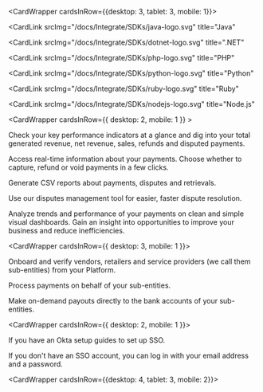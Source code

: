 <CardWrapper cardsInRow={{desktop: 3, tablet: 3, mobile: 1}}>

<CardLink
  srcImg="/docs/Integrate/SDKs/java-logo.svg"
  title="Java"
>

<ArrowLink title="View on GitHub" href="https://github.com/checkout/checkout-sdk-java" />

</CardLink>

<CardLink
  srcImg="/docs/Integrate/SDKs/dotnet-logo.svg"
  title=".NET"
>

<ArrowLink title="View on GitHub" href="https://github.com/checkout/checkout-sdk-net" />

</CardLink>

<CardLink
  srcImg="/docs/Integrate/SDKs/php-logo.svg"
  title="PHP"
>

<ArrowLink title="View on GitHub" href="https://github.com/checkout/checkout-sdk-php" />

</CardLink>

<CardLink
  srcImg="/docs/Integrate/SDKs/python-logo.svg"
  title="Python"
>

<ArrowLink title="View on GitHub" href="https://github.com/checkout/checkout-sdk-python/tree/unified-payments" />

</CardLink>

<CardLink
  srcImg="/docs/Integrate/SDKs/ruby-logo.svg"
  title="Ruby"
>

<ArrowLink title="View on GitHub" href="https://github.com/checkout/checkout-sdk-ruby" />

</CardLink>

<CardLink
  srcImg="/docs/Integrate/SDKs/nodejs-logo.svg"
  title="Node.js"
>

<ArrowLink title="View on GitHub" href="https://github.com/checkout/checkout-sdk-node" />

</CardLink>

</CardWrapper>

<CardWrapper cardsInRow={{ desktop: 2, mobile: 1 }} >
<Card maxWidth={48} maxHeight={48} variant="media" title="Monitor your business’s performance" imgSrc="/NAS/Dashboard/The dashboard at glance/icon-house.svg" href='' isWithHover={false}>

Check your key performance indicators at a glance and dig into your total generated revenue, net revenue, sales, refunds and disputed payments.

</Card>
<Card maxWidth={48} maxHeight={48} variant="media" title="Track and manage your payments" imgSrc="/NAS/Dashboard/The dashboard at glance/icon-wallet.svg" href='' isWithHover={false}>

Access real-time information about your payments. Choose whether to capture, refund or void payments in a few clicks.

</Card>
<Card maxWidth={48} maxHeight={48} variant="media" title="Export your data for further analysis" imgSrc="/NAS/Dashboard/The dashboard at glance/icon-bag.svg" href='' isWithHover={false}>

Generate CSV reports about payments, disputes and retrievals.

</Card>
<Card maxWidth={48} maxHeight={48} variant="media" title="Combat chargebacks" imgSrc="/NAS/Dashboard/The dashboard at glance/icon-weight.svg" href='' isWithHover={false}>

Use our disputes management tool for easier, faster dispute resolution.

</Card>
<Card maxWidth={48} maxHeight={48} variant="media" title="Discover the value of your payments data" imgSrc="/NAS/Dashboard/The dashboard at glance/icon-siren.svg" href='' isWithHover={false}>

Analyze trends and performance of your payments on clean and simple visual dashboards. Gain an insight into opportunities to improve your business and reduce inefficiencies.

</Card>
</CardWrapper>

<CardWrapper cardsInRow={{ desktop: 3, mobile: 1 }}>
<Card variant="media" title="Onboard sub-entities" imgSrc="/NAS/Marketplaces/onboard-sub-entities.svg" href="/marketplaces/about-onboarding">

Onboard and verify vendors, retailers and service providers (we call them sub-entities) from your Platform.

</Card>
<Card variant="media" title="Accept a payment" imgSrc="/NAS/Marketplaces/accept-a-payment.svg" href="/marketplaces/accept-a-payment">

Process payments on behalf of your sub-entities.

</Card>
<Card variant="media" title="Make payouts" imgSrc="/NAS/Marketplaces/about-making-payouts.svg" href="/marketplaces/about-payouts">

Make on-demand payouts directly to the bank accounts of your sub-entities.

</Card>
</CardWrapper>

<CardWrapper cardsInRow={{ desktop: 2, mobile: 1 }}>
<Card maxWidth={75} maxHeight={65} variant="media" title="Single Sign-On (SSO)" imgSrc="/NAS/Dashboard/Get_started/icon-sso.svg" href='' isWithHover={false}>

If you have an <ExternalLink href="https://www.okta.com/products/single-sign-on/) account, and you have the Dashboard assigned to it, you can log in using SSO. Follow our [initial](/dashboard/get-started/initial-client-okta-setup) and [final](/dashboard/get-started/final-client-okta-setup-and-testing" target="_blank">Okta</ExternalLink> setup guides to set up SSO.

</Card>
<Card maxWidth={75} maxHeight={65} variant="media" title="Credentials" imgSrc="/NAS/Dashboard/Get_started/icon-credentials.svg" href='' isWithHover={false}>

If you don't have an SSO account, you can log in with your email address and a password.

</Card>
</CardWrapper>

<CardWrapper cardsInRow={{desktop: 4, tablet: 3, mobile: 2}}>

<CountryCardLink 
  url='/bank-payouts/payout-formatting/austria' 
  type='Austria'
/>

<CountryCardLink 
  url='/bank-payouts/payout-formatting/belgium' 
  type='Belgium'
/>

<CountryCardLink 
  url='/bank-payouts/payout-formatting/croatia' 
  type='Croatia'
/>

<CountryCardLink 
  url='/bank-payouts/payout-formatting/cyprus' 
  type='Cyprus'
/>

<CountryCardLink 
  url='/bank-payouts/payout-formatting/czech-republic' 
  type='Czech Republic'
/>

<CountryCardLink 
  url='/bank-payouts/payout-formatting/denmark' 
  type='Denmark'
/>

<CountryCardLink 
  url='/bank-payouts/payout-formatting/estonia' 
  type='Estonia'
/>

<CountryCardLink 
  url='/bank-payouts/payout-formatting/finland' 
  type='Finland'
/>

<CountryCardLink 
  url='/bank-payouts/payout-formatting/france' 
  type='France'
/>

<CountryCardLink 
  url='/bank-payouts/payout-formatting/germany' 
  type='Germany'
/>

<CountryCardLink 
  url='/bank-payouts/payout-formatting/greece' 
  type='Greece'
/>

<CountryCardLink 
  url='/bank-payouts/payout-formatting/hungary' 
  type='Hungary'
/>

<CountryCardLink 
  url='/bank-payouts/payout-formatting/iceland' 
  type='Iceland'
/>

<CountryCardLink 
  url='/bank-payouts/payout-formatting/ireland' 
  type='Ireland'
/>

<CountryCardLink 
  url='/bank-payouts/payout-formatting/italy'
  type='Italy'
/>

<CountryCardLink 
  url='/bank-payouts/payout-formatting/latvia'
  type='Latvia'
/>

<CountryCardLink 
  url='/bank-payouts/payout-formatting/liechtenstein' 
  type='Liechtenstein'
/>

<CountryCardLink 
  url='/bank-payouts/payout-formatting/lithuania' 
  type='Lithuania'
/>

<CountryCardLink 
  url='/bank-payouts/payout-formatting/luxembourg' 
  type='Luxembourg'
/>

<CountryCardLink 
  url='/bank-payouts/payout-formatting/malta' 
  type='Malta'
/>

<CountryCardLink 
  url='/bank-payouts/payout-formatting/monaco' 
  type='Monaco'
/>

<CountryCardLink 
  url='/bank-payouts/payout-formatting/netherlands' 
  type='Netherlands'
/>

<CountryCardLink 
  url='/bank-payouts/payout-formatting/norway' 
  type='Norway'
/>

<CountryCardLink 
  url='/bank-payouts/payout-formatting/poland' 
  type='Poland'
/>

<CountryCardLink 
  url='/bank-payouts/payout-formatting/portugal' 
  type='Portugal'
/>

<CountryCardLink 
  url='/bank-payouts/payout-formatting/romania' 
  type='Romania'
/>

<CountryCardLink 
  url='/bank-payouts/payout-formatting/san-marino' 
  type='San Marino'
/>

<CountryCardLink 
  url='/bank-payouts/payout-formatting/slovakia' 
  type='Slovakia'
/>

<CountryCardLink 
  url='/bank-payouts/payout-formatting/slovenia' 
  type='Slovenia'
/>

<CountryCardLink 
  url='/bank-payouts/payout-formatting/spain' 
  type='Spain'
/>

<CountryCardLink 
  url='/bank-payouts/payout-formatting/sweden' 
  type='Sweden'
/>

<CountryCardLink 
  url='/bank-payouts/payout-formatting/switzerland' 
  type='Switzerland'
/>

<CountryCardLink 
  url='/bank-payouts/payout-formatting/united-kingdom' 
  type='United Kingdom'
/>

</CardWrapper>
